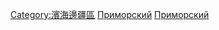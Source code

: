 {{Commonscat|Geography of Primorsky Krai}}

[[Category:濱海邊疆區|Category:濱海邊疆區]]
[[Category:俄罗斯各边疆区地理|Приморский]]
[[Category:西伯利亞地理|Приморский]]